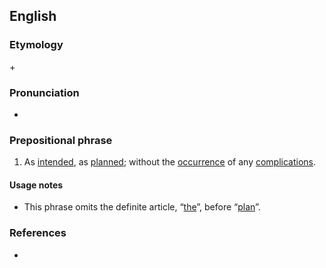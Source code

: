 ==English==

===Etymology===
{{m|en|according to}} + {{m|en|plan}}

===Pronunciation===
* {{a|GenAm}} {{IPA|en|/əˈkɔɹdɪŋ tə ˈplæn/}}

===Prepositional phrase===
{{en-prep phrase}}
# As [[intend]]ed, as [[plan]]ned; without the [[occurrence]] of any [[complication]]s.

====Usage notes====
* This phrase omits the definite article, “[[the]]”, before “[[plan]]”.

===References===
* {{R:OneLook}}